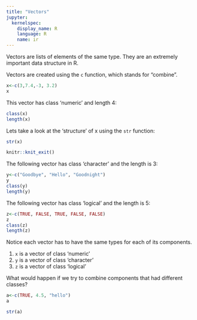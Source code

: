 ```yaml
---
title: "Vectors"
jupyter:
  kernelspec:
    display_name: R
    language: R
    name: ir
---
```


Vectors are lists of elements of the same type. They are an extremely important data structure in R.  

Vectors are created using the `c` function, which stands for "combine".
 
```r
x<-c(3,7.4,-3, 3.2)
x
```

This vector has class 'numeric' and length 4:

```r
class(x)
length(x)
```

Lets take a look at the 'structure' of x using the `str` function:

```r
str(x)
```

```r
knitr::knit_exit()
```

The following vector has class 'character' and the length is 3:

```r
y<-c("Goodbye", "Hello", "Goodnight")
y
class(y)
length(y)
```

The following vector has class 'logical' and the length is 5:

```r
z<-c(TRUE, FALSE, TRUE, FALSE, FALSE)
z
class(z)
length(z)
```
Notice each vector has to have the same types for each of its components.  

1.  `x` is a vector of class 'numeric'
1.  `y` is a vector of class 'character'
1.  `z` is a vector of class 'logical'

What would happen if we try to combine components that had different classes?
```r
a<-c(TRUE, 4.5, "hello")
a
```

```r
str(a)
```

```r
```

```r
```

```r
```

```r
```

```r
```

```r
```

```r
```

```r
```

```r
```

```r
```

```r
```

```r
```

